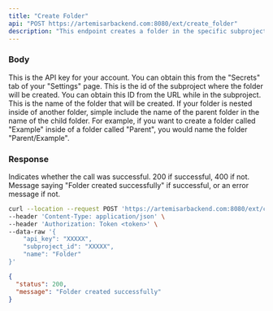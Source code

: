 ```yaml
---
title: "Create Folder"
api: "POST https://artemisarbackend.com:8080/ext/create_folder"
description: "This endpoint creates a folder in the specific subproject"
---
```


### Body

<ParamField body="api_key" type="string" required>
  This is the API key for your account. You can obtain this from the "Secrets" tab of your "Settings" page.
</ParamField>

<ParamField body="subproject_id" type="string" required>
  This is the id of the subproject where the folder will be created. You can obtain this ID from the URL while in the subproject.
</ParamField>

<ParamField body="name" type="string" required>
  This is the name of the folder that will be created. If your folder is nested inside of another folder, simple include the name of the parent folder in the name of the child folder. For example, if you want to create a folder called "Example" inside of a folder called "Parent", you would name the folder "Parent/Example".
</ParamField>

### Response

<ResponseField name="status" type="number">
  Indicates whether the call was successful. 200 if successful, 400 if not.
</ResponseField>

<ResponseField name="message" type="string">
Message saying "Folder created successfully" if successful, or an error message if not.
</ResponseField>

<RequestExample>

```bash Example Request
curl --location --request POST 'https://artemisarbackend.com:8080/ext/create_folder' \
--header 'Content-Type: application/json' \
--header 'Authorization: Token <token>' \
--data-raw '{
    "api_key": "XXXXX",
    "subproject_id": "XXXXX",
    "name": "Folder"
}'
```

</RequestExample>

<ResponseExample>

```json Response
{
  "status": 200,
  "message": "Folder created successfully"
}
```

</ResponseExample>